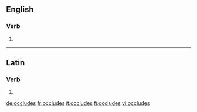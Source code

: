 ==English==

===Verb===
{{head|en|verb form}}

# {{en-third-person singular of|occlude}}

----

==Latin==

===Verb===
{{la-verb-form|occlūdēs}}

# {{conjugation of|occlūdō||2|s|fut|act|ind|lang=la}}

[[de:occludes]]
[[fr:occludes]]
[[it:occludes]]
[[fi:occludes]]
[[vi:occludes]]